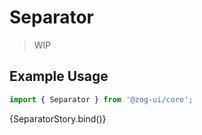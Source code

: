 
<Meta
  title="Components/Display/Separator"
  component={[Separator]}
  argTypes={{}}
/>


# Separator

> WIP

## Example Usage

```jsx
import { Separator } from '@zog-ui/core';
```

<Canvas columns={2} withSource="close">
  <Story name="Separator">{SeparatorStory.bind()}</Story>
</Canvas>

<ArgsTable of={Separator} />
